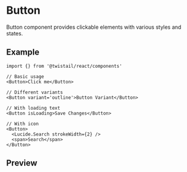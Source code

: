 
<Meta of={Stories} />

# Button

Button component provides clickable elements with various styles and states.

## Example

```tsx
import {} from '@twistail/react/components'

// Basic usage
<Button>Click me</Button>

// Different variants
<Button variant='outline'>Button Variant</Button>

// With loading text
<Button isLoading>Save Changes</Button>

// With icon
<Button>
  <Lucide.Search strokeWidth={2} />
  <span>Search</span>
</Button>
```

## Preview

<Primary />
